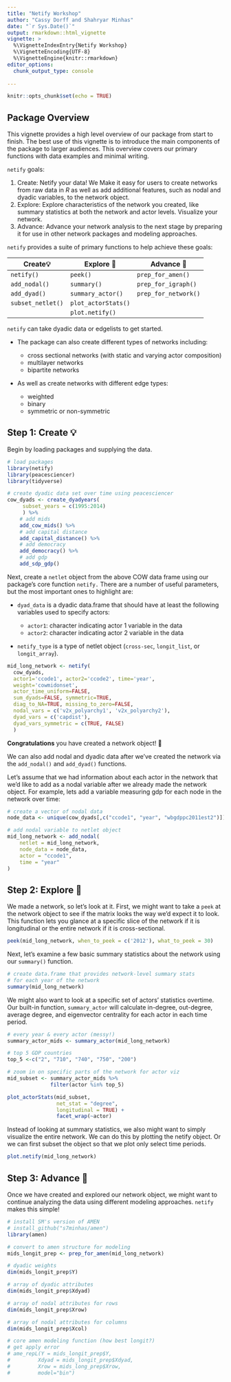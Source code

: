 ```yaml
---
title: "Netify Workshop"
author: "Cassy Dorff and Shahryar Minhas"
date: "`r Sys.Date()`"
output: rmarkdown::html_vignette
vignette: >
  %\VignetteIndexEntry{Netify Workshop}
  %\VignetteEncoding{UTF-8}
  %\VignetteEngine{knitr::rmarkdown}
editor_options:
  chunk_output_type: console
  
---
```


```r
knitr::opts_chunk$set(echo = TRUE)
```

##  Package Overview 

This vignette provides a high level overview of our package from start to finish. The best use of this vignette is to introduce the main components of the package to larger audiences. This overview covers our primary functions with data examples and minimal writing. 

`netify` goals: 

  (1) Create: Netify your data! We Make it easy for users to create networks from raw data in $R$ as well as add additional features, such as nodal and dyadic variables, to the network object.
  (2) Explore: Explore characteristics of the network you created, like summary statistics at both the network and actor levels. Visualize your network.
  (3) Advance:  Advance your network analysis to the next stage by preparing it for use in other network packages and modeling approaches. 
  
`netify` provides a suite of primary functions to help achieve these goals:

| Create💡  | Explore 🔎 | Advance ️🚀|
|---------|---------|---------|
| `netify()`  | `peek()`  | `prep_for_amen()`  |
| `add_nodal()` | `summary()`   | `prep_for_igraph()`  |
| `add_dyad()`  | `summary_actor()`  | `prep_for_network()`  |
| `subset_netlet()`  | `plot_actorStats()`  |   | 
|              |   `plot.netify()`|        |

`netify` can take dyadic data or edgelists to get started. 

- The package can also create different types of networks including:

  - cross sectional networks (with static and varying actor composition)
  - multilayer networks
  - bipartite networks

- As well as create networks with different edge types:
  - weighted 
  - binary 
  - symmetric or non-symmetric 

## Step 1: Create 💡

Begin by loading packages and supplying the data.


```r
# load packages
library(netify)
library(peacesciencer)
library(tidyverse)

# create dyadic data set over time using peacesciencer
cow_dyads <- create_dyadyears( 
     subset_years = c(1995:2014)
     ) %>%
    # add mids
    add_cow_mids() %>%
    # add capital distance
    add_capital_distance() %>%
    # add democracy
    add_democracy() %>%
    # add gdp
    add_sdp_gdp()
```

Next, create a `netlet` object from the above COW data frame using our package's core function `netify.` There are a number of useful parameters, but the most important ones to highlight are:

- `dyad_data` is a dyadic data.frame that should have at least the following variables used to specify actors:

  - `actor1`: character indicating actor 1 variable in the data
  - `actor2`: character indicating actor 2 variable in the data
  
- `netify_type` is a type of netlet object (`cross-sec`, `longit_list`, or `longit_array`).

```r
mid_long_network <- netify(
  cow_dyads,
  actor1='ccode1', actor2='ccode2', time='year',
  weight='cowmidonset', 
  actor_time_uniform=FALSE,
  sum_dyads=FALSE, symmetric=TRUE,
  diag_to_NA=TRUE, missing_to_zero=FALSE,
  nodal_vars = c('v2x_polyarchy1', 'v2x_polyarchy2'),
  dyad_vars = c('capdist'),
  dyad_vars_symmetric = c(TRUE, FALSE)
  )
```

**Congratulations** you have created a network object! 🎉

We can also add nodal and dyadic data after we've created the network via the `add_nodal()` and `add_dyad()` functions. 

Let's assume that we had information about each actor in the network that we'd like to add as a nodal variable after we already made the network object. For example, lets add a variable measuring gdp for each node in the network over time:

```r
# create a vector of nodal data
node_data <- unique(cow_dyads[,c("ccode1", "year", "wbgdppc2011est2")])

# add nodal variable to netlet object
mid_long_network <- add_nodal(
    netlet = mid_long_network,
    node_data = node_data,
    actor = "ccode1",
    time = "year"
)
```

## Step 2: Explore 🔎

We made a network, so let's look at it. First, we might want to take a `peek` at the network object to see if the matrix looks the way we'd expect it to look. This function lets you glance at a specific slice of the network if it is longitudinal or the entire network if it is cross-sectional.

```r
peek(mid_long_network, when_to_peek = c('2012'), what_to_peek = 30)
```

Next, let's examine a few basic summary statistics about the network using our  `summary()` function.

```r
# create data.frame that provides network-level summary stats 
# for each year of the network
summary(mid_long_network)
```

We might also want to look at a specific set of actors' statistics overtime. Our built-in function, `summary_actor` will calculate in-degree, out-degree, average degree, and eigenvector centrality for each actor in each time period.

```r
# every year & every actor (messy!)
summary_actor_mids <- summary_actor(mid_long_network)
```

```r

# top 5 GDP countries
top_5 <-c("2", "710", "740", "750", "200")

# zoom in on specific parts of the network for actor viz
mid_subset <- summary_actor_mids %>%
              filter(actor %in% top_5)

plot_actorStats(mid_subset, 
                net_stat = "degree",
                longitudinal = TRUE) +
                facet_wrap(~actor)
```

Instead of looking at summary statistics, we also might want to simply visualize the entire network. We can do this by plotting the netify object. Or we can first subset the object so that we plot only select time periods.

```r
plot.netify(mid_long_network)
```

## Step 3: Advance 🚀

Once we have created and explored our network object, we might want to continue analyzing the data using different modeling approaches. `netify` makes this simple!

```r
# install SM's version of AMEN
# install_github("s7minhas/amen")
library(amen)

# convert to amen structure for modeling
mids_longit_prep <- prep_for_amen(mid_long_network)

# dyadic weights
dim(mids_longit_prep$Y)

# array of dyadic attributes
dim(mids_longit_prep$Xdyad)

# array of nodal attributes for rows
dim(mids_longit_prep$Xrow)

# array of nodal attributes for columns
dim(mids_longit_prep$Xcol)

# core amen modeling function (how best longit?)
# get apply error
# ame_repL(Y = mids_longit_prep$Y, 
#         Xdyad = mids_longit_prep$Xdyad,
#         Xrow = mids_long_prep$Xrow,
#         model="bin")
```

